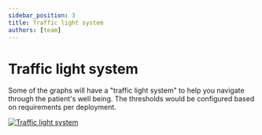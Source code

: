 ```yaml
---
sidebar_position: 3
title: Traffic light system
authors: [team]
---
```


# Traffic light system

Some of the graphs will have a "traffic light system" to help you navigate through the patient's well being. The thresholds would be configured based on requirements per deployment.

[![Traffic light system](https://info.huma.com/hubfs/Traffic%20light%20system-1.png "Traffic light system")](https://f.hubspotusercontent30.net/hubfs/4899239/Traffic%20light%20system-1.png)